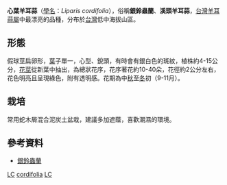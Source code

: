 {{Speciesbox 
| name = 心葉羊耳蒜
| status = LC
| status_system = iucn3.1
| image =Liparis cordifolia 51 26.jpg
| image_width = 250px
| image_caption = 心葉羊耳蒜
| tribus = [[沼蘭族|沼蘭族]] Malaxideae
| genus = Liparis
}}

'''心葉羊耳蒜'''（[[學名|學名]]：''Liparis cordifolia''），俗稱'''銀鈴蟲蘭'''、'''溪頭羊耳蒜'''，[[台灣|台灣]][[羊耳蒜屬|羊耳蒜屬]]中最漂亮的品種，分布於[[台灣|台灣]]低中海拔山區。

== 形態 ==
假球莖扁卵形，[[葉|葉]]子單一，心型、銳頭，有時會有銀白色的斑紋，植株約4-15公分，[[花|花]][[莖|莖]]從新葉中抽出，為總狀花序，花序著花約10-40朵，花徑約2公分左右，花色明亮且呈現綠色，附有透明感。花期為中[[秋|秋]]至[[冬|冬]]初（9-11月）。
== 栽培 ==
常用蛇木屑混合泥炭土盆栽，建議多加遮蔭，喜歡潮濕的環境。
== 參考資料 ==
*[http://www.orchid.url.tw/myflowers/others/lipariscordifolia.htm 銀鈴蟲蘭] {{Wayback|url=http://www.orchid.url.tw/myflowers/others/lipariscordifolia.htm |date=20180117183250 }}

{{Commons|Liparis cordifolia|心葉羊耳蒜<br>(''Liparis cordifolia'')}}
{{Wikispecies|Liparis cordifolia|心葉羊耳蒜<br>(''Liparis cordifolia'')}}
{{Taxonbar|from=Q9022842}}

[[Category:IUCN红色名录无危物种|LC]]
[[Category:羊耳蒜屬|cordifolia]]
[[Category:蘭科|LC]]


{{植物小作品}}